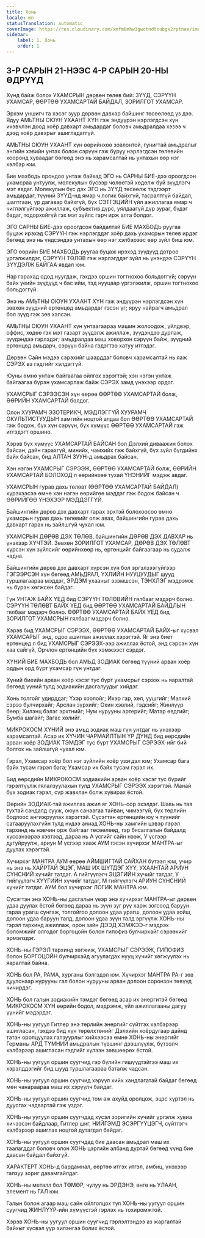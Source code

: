 ```yaml
---
title: Хонь
locale: mn
statusTranslation: automatic
coverImage: https://res.cloudinary.com/xmfm6mhw3gwctndtcubgx2rptnae/image/upload/v1741354450/small_cover_tratado_esoterico_de_astrologia_hermetica_6210a35442.webp
sidebar:
    label: 1. Хонь
    order: 1
---
```

## 3-Р САРЫН 21-НЭЭС 4-Р САРЫН 20-НЫ ӨДРҮҮД

Хүнд байж болох УХАМСРЫН дөрвөн төлөв бий: ЗҮҮД, СЭРҮҮН УХАМСАР, ӨӨРТӨӨ УХАМСАРТАЙ БАЙДАЛ, ЗОРИЛГОТ УХАМСАР.

Эрхэм уншигч та хэсэг зуур дөрвөн давхар байшинг төсөөлөөд үз дээ. Ядуу АМЬТНЫ ОЮУН УХААНТ ХҮН гэж эндүүрэн нэрлэгдсэн хүн ихэвчлэн доод хоёр давхарт амьдардаг боловч амьдралдаа хэзээ ч дээд хоёр давхрыг ашигладаггүй.

АМЬТНЫ ОЮУН УХААНТ хүн өөрийнхөө зовлонтой, гунигтай амьдралыг энгийн хэвийн унтах болон сэрүүн гэж буруу нэрлэгдсэн төлөвийн хооронд хуваадаг бөгөөд энэ нь харамсалтай нь унтахын өөр нэг хэлбэр юм.

Бие махбодь орондоо унтаж байхад ЭГО нь САРНЫ БИЕ-дээ ороогдсон ухамсраа унтуулж, молекулын бүсээр чөлөөтэй хөдөлж буй зүүдлэгч мэт явдаг. Молекулын бүс дэх ЭГО нь ЗҮҮД төсөөлж тэдгээрт амьдардаг, түүний ЗҮҮД-нд ямар ч логик байхгүй, тасралтгүй байдал, шалтгаан, үр дагавар байхгүй, бүх СЭТГЭЦИЙН үйл ажиллагаа ямар ч чиглэлгүйгээр ажиллаж, субъектив дүрс, уялдаагүй дүр зураг, бүдэг бадаг, тодорхойгүй гэх мэт зүйлс гарч ирж алга болдог.

ЭГО САРНЫ БИЕ-дээ ороогдсон байдалтай БИЕ МАХБОДЬ руугаа буцаж ирэхэд СЭРҮҮН гэж нэрлэгддэг хоёр дахь ухамсрын төлөв ирдэг бөгөөд энэ нь үндсэндээ унтахын өөр нэг хэлбэрээс өөр зүйл биш юм.

ЭГО өөрийн БИЕ МАХБОДЬ руугаа буцаж ирэхэд зүүдүүд дотроо үргэлжилдэг, СЭРҮҮН ТӨЛӨВ гэж нэрлэгддэг зүйл нь үнэндээ СЭРҮҮН ЗҮҮДЭЛЖ БАЙГАА явдал юм.

Нар гарахад одод нуугдаж, гэхдээ оршин тогтнохоо больдоггүй; сэрүүн байх үеийн зүүдүүд ч бас ийм, тэд нууцаар үргэлжилж, оршин тогтнохоо больдоггүй.

Энэ нь АМЬТНЫ ОЮУН УХААНТ ХҮН гэж эндүүрэн нэрлэгдсэн хүн зөвхөн зүүдний ертөнцөд амьдардаг гэсэн үг; яруу найрагч амьдрал бол зүүд гэж зөв хэлсэн.

АМЬТНЫ ОЮУН УХААНТ хүн унтаагаараа машин жолоодож, үйлдвэр, оффис, хөдөө гэх мэт газарт зүүдэлж ажиллаж, зүүдэндээ дурлаж, зүүдэндээ гэрлэдэг; амьдралдаа маш ховорхон сэрүүн байж, зүүдний ертөнцөд амьдарч, сэрүүн байна гэдэгтээ хатуу итгэдэг.

Дөрвөн Сайн мэдээ сэрэхийг шаарддаг боловч харамсалтай нь яаж СЭРЭХ вэ гэдгийг хэлдэггүй.

Юуны өмнө унтаж байгаагаа ойлгох хэрэгтэй; хэн нэгэн унтаж байгаагаа бүрэн ухамсарлаж байж СЭРЭХ замд үнэхээр ордог.

УХАМСРЫГ СЭРЭЭСЭН хүн өөрөө ӨӨРТӨӨ УХАМСАРТАЙ болж, ӨӨРИЙН УХАМСАРТАЙ болдог.

Олон ХУУРАМЧ ЭЗОТЕРИКЧ, МЭДЛЭГГҮЙ ХУУРАМЧ ОКУЛЬТИСТУУДЫН хамгийн ноцтой алдаа бол ӨӨРТӨӨ УХАМСАРТАЙ гэж бодож, бүх хүн сэрүүн, бүх хүмүүс ӨӨРТӨӨ УХАМСАРТАЙ гэж итгэдэгт оршино.

Хэрэв бүх хүмүүс УХАМСАРТАЙ БАЙСАН бол Дэлхий диваажин болох байсан, дайн гарахгүй, минийх, чамхийх гэж байхгүй, бүх зүйл бүгдийнх байх байсан, бид АЛТАН ЗУУН-д амьдрах байсан.

Хэн нэгэн УХАМСРЫГ СЭРЭЭЖ, ӨӨРТӨӨ УХАМСАРТАЙ болж, ӨӨРИЙН УХАМСАРТАЙ БОЛОХОД л өөрийнхөө тухай ҮНЭНИЙГ мэдэж авдаг.

УХАМСРЫН гурав дахь төлөвт (ӨӨРТӨӨ УХАМСАРТАЙ БАЙДАЛ) хүрэхээсээ өмнө хэн нэгэн өөрийгөө мэддэг гэж бодож байсан ч ӨӨРИЙГӨӨ ҮНЭХЭЭР МЭДДЭГГҮЙ.

Байшингийн дөрөв дэх давхарт гарах эрхтэй болохоосоо өмнө ухамсрын гурав дахь төлөвийг олж авах, байшингийн гурав дахь давхарт гарах нь зайлшгүй чухал юм.

УХАМСРЫН ДӨРӨВ ДЭХ ТӨЛӨВ, байшингийн ДӨРӨВ ДЭХ ДАВХАР нь үнэхээр ХҮЧТЭЙ. Зөвхөн ЗОРИЛГОТ УХАМСАР, ДӨРӨВ ДЭХ ТӨЛӨВТ хүрсэн хүн зүйлсийг өөрийнхөөр нь, ертөнцийг байгаагаар нь судалж чадна.

Байшингийн дөрөв дэх давхарт хүрсэн хүн бол эргэлзээгүйгээр ГЭГЭЭРСЭН хүн бөгөөд АМЬДРАЛ, ҮХЛИЙН НУУЦУУДЫГ шууд туршлагаараа мэддэг, ЭРДЭМ ухааныг эзэмшсэн, ТЭНХЛЭГ мэдрэмж нь бүрэн хөгжсөн байдаг.

Гүн УНТАЖ БАЙХ ҮЕД бид СЭРҮҮН ТӨЛӨВИЙН гялбааг мэдэрч болно. СЭРҮҮН ТӨЛӨВТ БАЙХ ҮЕД бид ӨӨРТӨӨ УХАМСАРТАЙ БАЙДЛЫН гялбааг мэдэрч болно. ӨӨРТӨӨ УХАМСАРТАЙ БАЙХ ҮЕД бид ЗОРИЛГОТ УХАМСРЫН гялбааг мэдэрч болно.

Хэрэв бид УХАМСРЫГ СЭРЭЭХ, ӨӨРТӨӨ УХАМСАРТАЙ БАЙХ-ыг хүсвэл УХАМСАРЫГ энд, одоо ашиглан ажиллах хэрэгтэй. Яг энэ биет ертөнцөд л бид УХАМСРЫГ СЭРЭЭХ-ээр ажиллах ёстой, энд сэрсэн хүн хаа сайгүй, Орчлон ертөнцийн бүх хэмжээст сэрдэг.

ХҮНИЙ БИЕ МАХБОДЬ бол АМЬД ЗОДИАК бөгөөд түүний арван хоёр оддын орд бүрт ухамсар гүн унтдаг.

Хүний биеийн арван хоёр хэсэг тус бүрт ухамсрыг сэрээх нь яаралтай бөгөөд үүний тулд зодиакийн дасгалуудыг хийдэг.

Хонь толгойг удирддаг; Үхэр хоолойг; Ихэр гар, хөл, уушгийг; Мэлхий сэрээ булчирхайг; Арслан зүрхийг; Охин хэвлий, гэдсийг; Жинлүүр бөөр; Хилэнц бэлэг эрхтнийг; Нум нурууны артерийг; Матар өвдгийг; Бумба шагайг; Загас хөлийг.

МИКРОКОСМ ХҮНИЙ энэ амьд зодиак маш гүн унтдаг нь үнэхээр харамсалтай. Асар их ХҮЧИН ЧАРМАЙЛТЫН ҮР ДҮНД бид өөрсдийн арван хоёр ЗОДИАК ТЭМДЭГ тус бүрт УХАМСРЫГ СЭРЭЭХ-ийг бий болгох нь зайлшгүй чухал юм.

Гэрэл, Ухамсар хоёр бол нэг зүйлийн хоёр үзэгдэл юм; Ухамсар бага байх тусам гэрэл бага; Ухамсар их байх тусам гэрэл их.

Бид өөрсдийн МИКРОКОСМ зодиакийн арван хоёр хэсэг тус бүрийг гэрэлтүүлж гялалзуулахын тулд УХАМСРЫГ СЭРЭЭХ хэрэгтэй. Манай бүх зодиак гэрэл, сүр жавхлан болж хувирах ёстой.

Өөрийн ЗОДИАК-тай ажиллах ажил яг ХОНЬ-оор эхэлдэг. Шавь нь тав тухтай сандалд сууж, оюун санаагаа тайван, чимээгүй, бүх төрлийн бодлоос ангижруулах хэрэгтэй. Сүсэгтэн ертөнцийн юу ч түүнийг сатааруулахгүйн тулд нүдээ аниад ХОНЬ-ны хамгийн цэвэр гэрэл тархинд нь нэвчин орж байгааг төсөөлөөд, тэр бясалгалын байдалд хүссэнээрээ хэвтээд, дараа нь А үсгийг сайн нээж, У үсгээр дугуйруулж, ариун М үсгээр хааж АУМ гэсэн хүчирхэг МАНТРА-ыг дуулах хэрэгтэй.

Хүчирхэг МАНТРА АУМ өөрөө АЙМШИГТАЙ САЙХАН бүтээл юм, учир нь энэ нь ХАЙРТАЙ ЭЦЭГ, МАШ ИХ ШҮТДЭГ ХҮҮ, УХААНТАЙ АРИУН СҮНСНИЙ хүчийг татдаг. А гийгүүлэгч ЭЦЭГИЙН хүчийг татдаг, У гийгүүлэгч ХҮҮГИЙН хүчийг татдаг, М гийгүүлэгч АРИУН СҮНСНИЙ хүчийг татдаг. АУМ бол хүчирхэг ЛОГИК МАНТРА юм.

Сүсэгтэн энэ ХОНЬ-ны дасгалын үеэр энэ хүчирхэг МАНТРА-ыг дөрвөн удаа дуулах ёстой бөгөөд дараа нь зүүн зүг рүү харж зогсоод баруун гараа урагш сунгаж, толгойгоо долоон удаа урагш, долоон удаа хойш, долоон удаа баруун талд, долоон удаа зүүн талд эргүүлж ХОНЬ-ны гэрэл тархинд ажиллаж, орон зайн ДЭЭД ХЭМЖЭЭ-г мэдрэх боломжийг олгодог боргоцойн болон гипофиз булчирхайг сэрээхийг эрмэлздэг.

ХОНЬ-ны ГЭРЭЛ тархинд хөгжиж, УХАМСРЫГ СЭРЭЭЖ, ГИПОФИЗ болон БОРГОЦОЙН булчирхайд агуулагдах нууц хүчийг хөгжүүлэх нь яаралтай байна.

ХОНЬ бол РА, РАМА, хурганы бэлгэдэл юм. Хүчирхэг МАНТРА РА-г зөв дуулснаар нурууны гал болон нурууны арван долоон соронзон төвүүд чичирдэг.

ХОНЬ бол галын зодиакийн тэмдэг бөгөөд асар их энергитэй бөгөөд МИКРОКОСМ ХҮН өөрийн бодол, мэдрэмж, үйл ажиллагааны дагуу үүнийг мэдэрдэг.

ХОНЬ-ны уугуул Гитлер энэ төрлийн энергийг сүйтгэх хэлбэрээр ашигласан, гэхдээ бид хүн төрөлхтөнийг Дэлхийн хоёрдугаар дайнд татан оролцуулах галзуурлыг хийхээсээ өмнө ХОНЬ-ны энергийг Германы АРД ТҮМНИЙ амьдралын түвшинг дээшлүүлж, бүтээлч хэлбэрээр ашигласан гэдгийг хүлээн зөвшөөрөх ёстой.

ХОНЬ-ны уугуул оршин суугчид гэр бүлийн гишүүдтэйгээ маш их хэрэлддэгийг бид шууд туршлагаараа баталж чадсан.

ХОНЬ-ны уугуул оршин суугчид хэрүүл хийх хандлагатай байдаг бөгөөд мөн чанараараа маш их хэрүүлч байдаг.

ХОНЬ-ны уугуул оршин суугчид том аж ахуйд оролцож, эцэс хүртэл нь дуусгах чадвартай гэж үздэг.

ХОНЬ-ны уугуул оршин суугчдад хүсэл зоригийн хүчийг үргэлж хувиа хичээсэн байдлаар, Гитлер шиг, НИЙГЭМД ЭСЭРГҮҮЦЭГЧ, сүйтгэгч хэлбэрээр ашиглах ноцтой дутагдал байдаг.

ХОНЬ-ны уугуул оршин суугчдад бие даасан амьдрал маш их таалагддаг боловч олон ХОНЬ цэргийн албанд дуртай бөгөөд үүнд бие даасан байдал байхгүй.

ХАРАКТЕРТ ХОНЬ-д бардамнал, өөртөө итгэх итгэл, амбиц, үнэхээр галзуу зориг давамгайлдаг.

ХОНЬ-ны металл бол ТӨМӨР, чулуу нь ЭРДЭНЭ, өнгө нь УЛААН, элемент нь ГАЛ юм.

Галын болон агаар маш сайн ойлголцох тул ХОНЬ-ны уугуул оршин суугчид ЖИНЛҮҮР-ийн хүмүүстэй гэрлэх нь тохиромжтой.

Хэрэв ХОНЬ-ны уугуул оршин суугчид гэрлэлтэндээ аз жаргалтай байхыг хүсвэл уур хилэнгээ болих ёстой.
